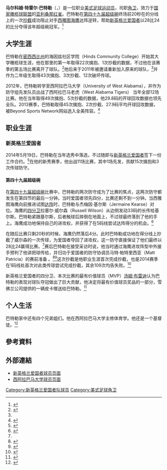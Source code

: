 {{noteTA|1=zh-hans:国家橄榄球联盟;zh-hk:國家美式足球聯盟;zh-tw:國家美式足球聯盟|2=zh-hans:美式橄榄球;zh-hk:美式足球;zh-tw:美式足球|3=zh-hans:超级碗;zh-hant:超級盃|4=zh-cn:0米;zh-hk:0米;zh-tw:0公尺}}
{{Infobox NFL player
|name           = Malcolm Butler
|image          = Malcolm Butler (American football).JPG
|alt            = 
|currentteam    = 亚利桑那红雀
|number         = 
|position       = [[角卫|角卫]]
|birth_date     = 1990年3月2日
|birth_place    = [[密西西比州|密西西比州]][[维克斯堡_(密西西比州)|维克斯堡]]
|death_date     =
|death_place    =
|heightft       = 5
|heightin       = 9.6
|weight         = 180
|highschool     = Vicksburg (MS) 
|college        = 西阿拉巴马大学
|undraftedyear  = 2014
|debutyear      = 2014
|debutteam      = 新英格兰爱国者
|pastteams      = 
<div>
*新英格兰爱国者（2014年至2017年）
*田纳西泰坦    （2018年至2020年）
*亚利桑那红雀  （2021年至今）
</div>
|highlights= 
<div>
* 超级碗冠军（[[第四十九届超级碗|XLIX]],[[第五十一届超级碗|LI]]）
</div>
| status         = 活跃
| statseason     = 2020
| statweek       = 
| statlabel1     = [[擒抱|擒抱]]
| statvalue1     = 406
| statlabel2     = [[四分卫擒杀|四分卫擒杀]]
| statvalue2     = 3
| statlabel3     = [[抄截|抄截]]
| statvalue3     = 17
| statlabel4     = 破坏传球
| statvalue4     = 82
| statlabel5     = 
| statvalue5     = 
| nflnew         = malcolmbutler/2550613
}}

'''马尔科姆·特雷尔·巴特勒'''（{{lang-en|'''Malcolm Terel Butler'''}}，{{bd|1990年|3月2日||}}）是一位职业[[美式足球|美式足球]][[运动员|运动员]]，司职[[角卫|角卫]]，效力于[[国家橄榄球联盟|国家橄榄球联盟]]的[[亚利桑那红雀|亚利桑那红雀]]。巴特勒在[[第四十九届超级碗|第四十九届超级碗]]终场前20秒在的分线上的一次[[抄截|抄截]]成功阻止对手[[西雅图海鹰|西雅图海鹰]]达阵逆转，帮助[[新英格兰爱国者|新英格兰爱国者]]以28比24的比分夺得该年超级碗冠军。<ref name="#1">{{Cite news|url=http://www.nfl.com/news/story/0ap3000000467455/article/butlers-late-int-lifts-patriots-to-fourth-super-bowl-title|title=Butler's late INT lifts Patriots to fourth Super Bowl title|publisher=NFL|date=2015-02-02|accessdate=2015-02-02|archive-date=2020-01-24|archive-url=https://web.archive.org/web/20200124215615/http://www.nfl.com/news/story/0ap3000000467455/article/butlers-late-int-lifts-patriots-to-fourth-super-bowl-title|dead-url=no}}</ref>

== 大学生涯 ==
巴特勒在[[密西西比州|密西西比州]]的海因兹社区学院（Hinds Community College）开始其大学橄榄球生涯，他在那里的第一年取得22次擒抱、1次抄截的数据，不过他在该赛季的第五场比赛离开了球队。<ref name="Hinds">{{cite news|url=http://www.providencejournal.com/sports/patriots/content/20140820-intangibles-have-helped-patriots-malcolm-butler-write-his-rags-to-riches-story.ece|title=Intangibles have helped Patriots' Malcolm Butler write his rags-to-riches story|publisher=The Providence Journal|date=2014-08-20|accessdate=2014-09-01|archive-date=2018-10-01|archive-url=https://web.archive.org/web/20181001071912/http://www.providencejournal.com/sports/patriots/content/20140820-intangibles-have-helped-patriots-malcolm-butler-write-his-rags-to-riches-story.ece|dead-url=no}}</ref>他后来于2011年被邀请重新加入原来的球队，<ref name=Hinds/>并作为二年级生取得43次擒抱、3次抄截、12次破坏传球。

2012年，巴特勒转学至西阿拉巴马大学（University of West Alabama），并作为防守组先发队员出战了西阿拉巴马老虎（West Alabama Tigers） 当年全部12场比赛。他在当年取得49次擒抱、5次抄截的数据，他29.8码的开球回攻数据也领先全队。2013赛季，巴特勒取得45次擒抱、2次抄截、27.9码平均开球回攻数据，被Beyond Sports Network网站选入全美阵容。<ref>{{Cite web|url=http://www.uwaathletics.com/roster.aspx?rp_id=1844|title=Malcolm Butler - 2013 Football|publisher=University of West Alabama Athletics|accessdate=2015-02-03|archive-date=2019-04-01|archive-url=https://web.archive.org/web/20190401070010/https://uwaathletics.com/roster.aspx?rp_id=1844|dead-url=no}}</ref>

== 职业生涯 ==
=== 新英格兰爱国者 ===
2014年5月19日，巴特勒在当年选秀中落选，不过随即与[[新英格兰爱国者|新英格兰爱国者]]签下一份工作合约。<ref>{{cite news|url=http://espn.go.com/blog/boston/new-england-patriots/post/_/id/4763138/rookies-butler-and-mcculler-join-patriots|title=Rookies Butler and McCuller join Patriots|publisher=ESPNBoston.com|date=2014-05-19|accessdate=2014-09-01|archive-date=2016-03-05|archive-url=https://web.archive.org/web/20160305082143/http://espn.go.com/blog/boston/new-england-patriots/post/_/id/4763138/rookies-butler-and-mcculler-join-patriots|dead-url=no}}</ref>在他的新秀赛季，他出战11场比赛，其中1场先发，贡献15次擒抱和3次传球防守。

==== 第四十九届超级碗 ====
在[[第四十九届超级碗|第四十九届超级碗]]比赛中，巴特勒的两次防守成为了比赛的焦点，这两次防守都发生在第四节的最后一分钟。当时爱国者领先四分，比赛还剩不到一分钟。当西雅图海鹰向前推进试图[[达阵_(美式足球)|达阵]]时，巴特勒与杰梅因·基尔斯（Jermaine Kearse）对位。海鹰的[[四分卫|四分卫]]拉塞尔·威尔森（Russell Wilson）从边侧发动33码的长传给基尔斯。巴特勒紧跟基尔斯，后者触球后摔倒在地面上，不过球最终落到了他的手上。海鹰成功地保持自己的进攻权，并获得了在5码线尝试达阵得分的机会。<ref name="MR Butler">{{cite news|last=Reiss|first=Mike|title=Little-known Malcolm Butler an unlikely hero for Patriots|date=2015-02-02|url=http://espn.go.com/blog/boston/new-england-patriots/post/_/id/4777713/malcolm-butler-an-unlikely-hero|newspaper=ESPN|accessdate=2015-02-03|archive-date=2016-02-12|archive-url=https://web.archive.org/web/20160212151910/http://espn.go.com/blog/boston/new-england-patriots/post/_/id/4777713/malcolm-butler-an-unlikely-hero|dead-url=no}}</ref> 

在随后比赛只剩20秒的时候，海鹰仍然落后4分。此时巴特勒成功地在得分线上抄截了威尔森的一次传球，为爱国者夺回了进攻权，这一防守直接保证了他们最终以28比24赢得比赛。<ref name="#1"/>赛后巴特勒在接受采访时说，他当时通过海鹰进攻阵型中外接手预判了他讲把球传给{{Link-en|里卡多·洛克特|Ricardo Lockette}}，并归功于爱国者的防守协调员马特·帕特里西亚（Matt Patricia）的赛前准备 。<ref>{{cite news|last1=Young|first1=Shalise Manza|title=Patriots rally to beat Seahawks in Super Bowl|url=http://www.bostonglobe.com/sports/2015/02/02/pats/RP2vhxQY25ctecKH9DcnOM/story.html|accessdate=2015-02-03|work=Boston Globe|date=2015-02-02|archive-date=2020-11-01|archive-url=https://web.archive.org/web/20201101232946/https://www.bostonglobe.com/sports/2015/02/02/pats/RP2vhxQY25ctecKH9DcnOM/story.html|dead-url=no}}</ref><ref>{{cite news|last1=Volin|first1=Ben|title=Patriots’ defense writes alternate ending for Super Bowl|url=http://www.bostonglobe.com/sports/2015/02/02/defense-writes-alternate-ending-for-super-bowl/PqUNwXPyaoSMLPokxj037N/story.html|accessdate=2015-02-03|work=Boston Globe|date=2015-02-02|archive-date=2020-11-30|archive-url=https://web.archive.org/web/20201130024043/https://www.bostonglobe.com/sports/2015/02/02/defense-writes-alternate-ending-for-super-bowl/PqUNwXPyaoSMLPokxj037N/story.html|dead-url=no}}</ref>这次抄截是他职业生涯首次完成抄截，也是2014赛季在1码线处首次对此类传球尝试完成抄截，其余109次均告失败。<ref>{{Cite news|url=http://espn.go.com/blog/statsinfo/post/_/id/102175/inside-seattles-decision-to-pass-from-the-1|title=Inside Seattle's decision to pass from the 1|publisher=ESPN|date=2015-02-02|accessdate=2015-02-06|archive-date=2016-07-26|archive-url=https://web.archive.org/web/20160726054756/http://espn.go.com/blog/statsinfo/post/_/id/102175/inside-seattles-decision-to-pass-from-the-1|dead-url=no}}</ref>

新英格兰爱国者的四分卫、本次比赛的最有价值球员（MVP）[[汤姆·布雷迪|汤姆·布雷迪]]认为巴特勒的表现对球队夺冠做出了巨大贡献，他决定将最有价值球员奖品的一部分，雪佛兰公司提供的一辆皮卡赠送给巴特勒。<ref>{{cite news |url=http://espn.go.com/boston/nfl/story/_/id/12272310/tom-brady-new-england-patriots-plans-give-mvp-truck-malcolm-butler |title=Brady to give MVP truck to Butler |date=February 3, 2015 |first=Lee |last=Schechter |work=ESPN |accessdate=2015-02-06 |archive-date=2016-03-04 |archive-url=https://web.archive.org/web/20160304100527/http://espn.go.com/boston/nfl/story/_/id/12272310/tom-brady-new-england-patriots-plans-give-mvp-truck-malcolm-butler |dead-url=no }}</ref>

== 个人生活 ==
巴特勒家中还有四个兄弟姐们。他在西阿拉巴马大学主修体育学。他还是一个基督徒。<ref>{{cite web|title=Biography|publisher=Patriots|accessdate=2015-02-03|url=http://www.patriots.com/team/roster/Malcolm-Butler/404b84ed-8a6b-41bb-87bb-109b1bb872f1|deadurl=yes|archiveurl=https://web.archive.org/web/20150202175719/http://www.patriots.com/team/roster/Malcolm-Butler/404b84ed-8a6b-41bb-87bb-109b1bb872f1|archivedate=2015-02-02}}</ref>

== 參考資料 ==
{{Reflist}}

== 外部連結 ==
*[https://web.archive.org/web/20150202175719/http://www.patriots.com/team/roster/Malcolm-Butler/404b84ed-8a6b-41bb-87bb-109b1bb872f1 新英格兰爱国者球员页面]
*[http://www.uwaathletics.com/roster.aspx?rp_id=1844 西阿拉巴马大学球员页面] {{Wayback|url=http://www.uwaathletics.com/roster.aspx?rp_id=1844 |date=20190401070010 }}

[[Category:新英格兰爱国者队球员|Category:新英格兰爱国者队球员]]
[[Category:美式足球角卫|Category:美式足球角卫]]